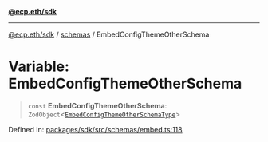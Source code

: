 [**@ecp.eth/sdk**](/sdk-reference/index.mdx)

***

[@ecp.eth/sdk](/sdk-reference/index.mdx) / [schemas](/sdk-reference/schemas/index.mdx) / EmbedConfigThemeOtherSchema

# Variable: EmbedConfigThemeOtherSchema

> `const` **EmbedConfigThemeOtherSchema**: `ZodObject`\<[`EmbedConfigThemeOtherSchemaType`](/sdk-reference/schemas/type-aliases/EmbedConfigThemeOtherSchemaType.mdx)\>

Defined in: [packages/sdk/src/schemas/embed.ts:118](https://github.com/ecp-eth/comments-monorepo/blob/main/packages/sdk/src/schemas/embed.ts#L118)
